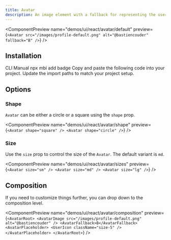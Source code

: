 ```yaml
---
title: Avatar
description: An image element with a fallback for representing the user.
---
```


<ComponentPreview
  name="demos/ui/react/avatar/default"
  preview={`<Avatar src="/images/profile-default.png" alt="@bastiencouder" fallback="B" />`}
/>

## Installation

<Tabs defaultValue="cli">
<TabsList>
<TabsTrigger value="cli">
CLI
</TabsTrigger>
<TabsTrigger value="manual">  
Manual
</TabsTrigger>
</TabsList>

<TabsContent value="cli">
<Bash>
<BashCommand>npx</BashCommand> mbi add badge
</Bash>
</TabsContent>

<TabsContent value="manual">
<Steps>
  <Step>Copy and paste the following code into your project.</Step>
  <ComponentSource
    name={["ui/react/avatar"]}
    extension={["tsx"]}
  />
  <Step>Update the import paths to match your project setup.</Step>
</Steps>
</TabsContent>
</Tabs>

## Options

### Shape

`Avatar` can be either a circle or a square using the `shape` prop.

<ComponentPreview
  name="demos/ui/react/avatar/shape"
  preview={`<Avatar shape="square" />
<Avatar shape="circle" />`}
/>

### Size

Use the `size` prop to control the size of the `Avatar`. The default variant is `md`.

<ComponentPreview
  name="demos/ui/react/avatar/sizes"
  preview={`<Avatar size="sm" />
<Avatar size="md" />
<Avatar size="lg" />`}
/>

## Composition

If you need to customize things further, you can drop down to the composition level.

<ComponentPreview
  name="demos/ui/react/avatar/composition"
  preview={`<AvatarRoot>
  <AvatarImage src="/images/profile-default.png" alt="@bastiencouder" />
  <AvatarFallback>B</AvatarFallback>
  <AvatarPlaceholder>
    <UserIcon className="size-5" />
  </AvatarPlaceholder>
</AvatarRoot>`}
/>
